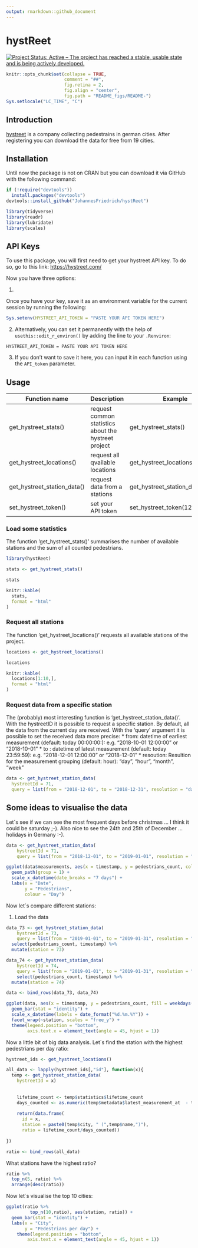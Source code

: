 ```yaml
---
output: rmarkdown::github_document
---
```


<!-- README.md is generated from README.Rmd. Please edit that file -->

# hystReet

[![Project Status: Active – The project has reached a stable, usable state and is being actively developed.](http://www.repostatus.org/badges/latest/active.svg)](http://www.repostatus.org/#active)


```r
knitr::opts_chunk$set(collapse = TRUE,
                      comment = "##",
                      fig.retina = 2,
                      fig.align = "center",
                      fig.path = "README_figs/README-")
Sys.setlocale("LC_TIME", "C")
```

## Introduction

[hystreet](https://hystreet.com) is a company collecting pedestrains in german cities. After registering you can download the data for free from 19 cities.


## Installation

Until now the package is not on CRAN but you can download it via GitHub with the following command:

```r
if (!require("devtools"))
  install.packages("devtools")
devtools::install_github("JohannesFriedrich/hystReet")
```

```r
library(tidyverse)
library(readr)
library(lubridate)
library(scales)
```


## API Keys

To use this package, you will first need to get your hystreet API key. To do so, go to this link: [https://hystreet.com/](https://hystreet.com/)

Now you have three options:

(1)

Once you have your key, save it as an environment variable for the current session by running the following:

```r
Sys.setenv(HYSTREET_API_TOKEN = "PASTE YOUR API TOKEN HERE")
```


(2)
Alternatively, you can set it permanently with the help of `usethis::edit_r_environ()` by adding the line to your `.Renviron`: 

```
HYSTREET_API_TOKEN = PASTE YOUR API TOKEN HERE
```

(3)
If you don't want to save it here, you can input it in each function using the `API_token` parameter.

## Usage

Function name       | Description                                        | Example
--------------------|----------------------------------------------------| -------
get_hystreet_stats() | request common statistics about the hystreet project | get_hystreet_stats() 
get_hystreet_locations() | request all qvailable locations | get_hystreet_locations() 
get_hystreet_station_data() | request data from a stations  | get_hystreet_station_data(71)
set_hystreet_token() | set your API token | set_hystreet_token(123456789)

### Load some statistics

The function 'get_hystreet_stats()' summarises the number of available stations and the sum of all counted pedestrians.

```r
library(hystReet)

stats <- get_hystreet_stats()
```

```r
stats
```

```r
knitr::kable(
  stats,
  format = "html"
)
```


### Request all stations

The function 'get_hystreet_locations()' requests all available stations of the project.

```r
locations <- get_hystreet_locations()
```

```r
locations
```

```r
knitr::kable(
  locations[1:10,],
  format = "html"
)
```


### Request data from a specific station

The (probably) most interesting function is 'get_hystreet_station_data()'. With the hystreetID it is possible to request a specific station. By default, all the data from the current day are received.
With the 'query' argument it is possible to set the received data more precise: 
* from: datetime of earliest measurement (default: today 00:00:00:): e.g. "2018-10-01 12:00:00" or "2018-10-01"
* to : datetime of latest measurement (default: today 23:59:59): e.g. "2018-12-01 12:00:00" or "2018-12-01"
* resoution: Resultion for the measurement grouping (default: hour): "day", "hour", "month", "week"

```r
data <- get_hystreet_station_data(
  hystreetId = 71,
  query = list(from = "2018-12-01", to = "2018-12-31", resolution = "day"))
```


## Some ideas to visualise the data

Let´s see if we can see the most frequent days before christmas ... I think it could be saturday ;-). Also nice to see the 24th and 25th of December ... holidays in Germany :-).

```r
data <- get_hystreet_station_data(
    hystreetId = 71, 
    query = list(from = "2018-12-01", to = "2019-01-01", resolution = "hour"))
```

```r
ggplot(data$measurements, aes(x = timestamp, y = pedestrians_count, colour = weekdays(timestamp))) +
  geom_path(group = 1) +
  scale_x_datetime(date_breaks = "7 days") +
  labs(x = "Date",
       y = "Pedestrians",
       colour = "Day")
```

Now let´s compare different stations:

1) Load the data

```r
data_73 <- get_hystreet_station_data(
    hystreetId = 73, 
    query = list(from = "2019-01-01", to = "2019-01-31", resolution = "day"))$measurements %>% 
  select(pedestrians_count, timestamp) %>% 
  mutate(station = 73)

data_74 <- get_hystreet_station_data(
    hystreetId = 74, 
    query = list(from = "2019-01-01", to = "2019-01-31", resolution = "day"))$measurements %>% 
    select(pedestrians_count, timestamp) %>% 
  mutate(station = 74)

data <- bind_rows(data_73, data_74)
```

```r
ggplot(data, aes(x = timestamp, y = pedestrians_count, fill = weekdays(timestamp))) +
  geom_bar(stat = "identity") +
  scale_x_datetime(labels = date_format("%d.%m.%Y")) +
  facet_wrap(~station, scales = "free_y") +
  theme(legend.position = "bottom",
        axis.text.x = element_text(angle = 45, hjust = 1))
```

Now a little bit of big data analysis. Let´s find the station with the highest pedestrians per day ratio:

```r
hystreet_ids <- get_hystreet_locations()

all_data <- lapply(hystreet_ids[,"id"], function(x){
  temp <- get_hystreet_station_data(
    hystreetId = x)
  
  
    lifetime_count <- temp$statistics$lifetime_count
    days_counted <- as.numeric(temp$metadata$latest_measurement_at  - temp$metadata$earliest_measurement_at)
    
    return(data.frame(
      id = x,
      station = paste0(temp$city, " (",temp$name,")"),
      ratio = lifetime_count/days_counted))
  
})

ratio <- bind_rows(all_data)
```

What stations have the highest ratio?

```r
ratio %>% 
  top_n(5, ratio) %>% 
  arrange(desc(ratio))
```

Now let´s visualise the top 10 cities:

```r
ggplot(ratio %>% 
         top_n(10,ratio), aes(station, ratio)) +
  geom_bar(stat = "identity") +
  labs(x = "City",
       y = "Pedestrians per day") + 
    theme(legend.position = "bottom",
        axis.text.x = element_text(angle = 45, hjust = 1))
```

